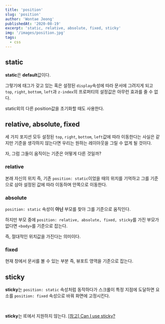 ---
title: 'position'
slug: 'position'
author: 'Wontae Jeong'
publishedAt: '2020-08-19'
excerpt: 'static, relative, absolute, fixed, sticky'
img: '/images/position.jpg'
tags:
  - css
---

## static

**static**은 **default**값이다.

그렇기에 태그가 갖고 있는 혹은 설정된 `display`속성에 따라 문서에 그려지게 되고 `top`, `right`, `bottom`, `left`과 `z-index`의 프로퍼티의 설정값은 아무런 효과를 줄 수 없다.

static외의 다른 position값을 초기화할 때도 사용한다.

## relative, absolute, fixed

세 가지 포지션 모두 설정된 `top`, `right`, `bottom`, `left`값에 따라 이동한다는 사실은 같지만 기준을 생각하지 않는다면 우리는 원하는 레이아웃을 그릴 수 없게 될 것이다.

자, 그럼 그들이 움직이는 기준은 어떻게 다른 것일까?

### relative

본래 자신의 위치 즉, 기존 `position: static`이었을 때의 위치를 기억하고 그를 기준으로 삼아 설정된 값에 따라 이동하며 안쪽으로 이동한다.

### absolute

`position: static` 속성이 **아닌** 부모를 찾아 그를 기준으로 움직인다.

하지만 부모 중에 `position: relative, absolute, fixed, sticky`를 가진 부모가 없다면 `<body>`를 기준으로 잡는다.

즉, 절대적인 위치값을 가진다는 의미이다.

### fixed

현재 창에서 문서를 볼 수 있는 부분 즉, 뷰포트 영역을 기준으로 잡는다.

## sticky

**sticky**는 `position: static` 속성처럼 동작하다가 스크롤이 특정 지점에 도달하면 요소를 `position: fixed` 속성으로 바꿔 화면에 고정시킨다.

<p className="box">
<br />

**sticky**는 IE에서 지원하지 않는다.
[[참고] Can I use sticky? ](https://caniuse.com/#search=sticky)</p>
